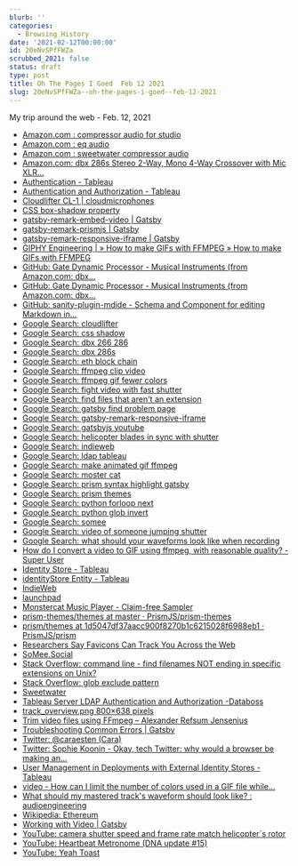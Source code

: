 ```yaml
---
blurb: ''
categories:
  - Browsing History
date: '2021-02-12T00:00:00'
id: 20eNvSPfFWZa
scrubbed_2021: false
status: draft
type: post
title: Oh The Pages I Goed  Feb 12 2021
slug: 20eNvSPfFWZa--oh-the-pages-i-goed--feb-12-2021
---
```


My trip around the web - Feb. 12, 2021

- [Amazon.com : compressor audio for studio](https://www.amazon.com/s?k=compressor+audio+for+studio&crid=2D0OMURATC7NZ&sprefix=compressor+audio%2Caps%2C179&ref=nb_sb_ss_ts-doa-p_3_16)
- [Amazon.com : eq audio](https://www.amazon.com/s?k=eq+audio&ref=nb_sb_noss_1)
- [Amazon.com : sweetwater compressor audio](https://www.amazon.com/s?k=sweetwater+compressor+audio&ref=nb_sb_noss)
- [Amazon.com: dbx 286s Stereo 2-Way, Mono 4-Way Crossover with Mic XLR...](https://www.amazon.com/dbx-286s-Microphone-Channel-Processor/dp/B004LWH79A)
- [Authentication - Tableau](https://help.tableau.com/current/server/en-us/security_auth.htm)
- [Authentication and Authorization - Tableau](https://help.tableau.com/current/blueprint/en-us/bp_authentication_authorization.htm)
- [Cloudlifter CL-1 | cloudmicrophones](https://www.cloudmicrophones.com/cloudlifter-cl-1)
- [CSS box-shadow property](https://www.w3schools.com/cssref/css3_pr_box-shadow.asp)
- [gatsby-remark-embed-video | Gatsby](https://www.gatsbyjs.com/plugins/gatsby-remark-embed-video/?=video)
- [gatsby-remark-prismjs | Gatsby](https://www.gatsbyjs.com/plugins/gatsby-remark-prismjs/)
- [gatsby-remark-responsive-iframe | Gatsby](https://www.gatsbyjs.com/plugins/gatsby-remark-responsive-iframe/)
- [GIPHY Engineering | » How to make GIFs with FFMPEG » How to make GIFs with FFMPEG](https://engineering.giphy.com/how-to-make-gifs-with-ffmpeg/)
- [GitHub: Gate Dynamic Processor - Musical Instruments (from Amazon.com: dbx...](https://www.amazon.com/dbx-266xs-Professional-Compressor-Processor/dp/B004NDFRVC/ref=sr_1_2?crid=2D0OMURATC7NZ&dchild=1&keywords=compressor%2Baudio%2Bfor%2Bstudio&qid=1613108958&sprefix=compressor%2Baudio%2Caps%2C179&sr=8-2&th=1)
- [GitHub: Gate Dynamic Processor - Musical Instruments (from Amazon.com: dbx...](https://www.amazon.com/dbx-266xs-Professional-Compressor-Processor/dp/B004NDFRVC/ref=pd_lpo_267_t_0/134-0963320-4195424?_encoding=UTF8&pd_rd_i=B004NDFRVC&pd_rd_r=9f20a199-49d1-41a1-9295-2d1b059ed0b0&pd_rd_w=FowbO&pd_rd_wg=LkOvq&pf_rd_p=16b28406-aa34-451d-8a2e-b3930ada000c&pf_rd_r=D1BRP9P5TZV5Y1EE99PJ&refRID=D1BRP9P5TZV5Y1EE99PJ&th=1)
- [GitHub: sanity-plugin-mdide - Schema and Component for editing Markdown in...](https://github.com/atilafassina/sanity-plugin-mdide)
- [Google Search: cloudlifter](https://www.google.com/search?client=safari&rls=en&q=cloudlifter&ie=UTF-8&oe=UTF-8)
- [Google Search: css shadow](https://www.google.com/search?client=safari&rls=en&q=css+shadow&ie=UTF-8&oe=UTF-8)
- [Google Search: dbx 266 286](https://www.google.com/search?client=safari&rls=en&q=dbx+266+286&ie=UTF-8&oe=UTF-8)
- [Google Search: dbx 286s](https://www.google.com/search?client=safari&rls=en&q=dbx+286s&ie=UTF-8&oe=UTF-8)
- [Google Search: eth block chain](https://www.google.com/search?client=safari&rls=en&q=eth+block+chain&ie=UTF-8&oe=UTF-8)
- [Google Search: ffmpeg clip video](https://www.google.com/search?client=safari&rls=en&q=ffmpeg+clip+video&ie=UTF-8&oe=UTF-8)
- [Google Search: ffmpeg gif fewer colors](https://www.google.com/search?client=safari&rls=en&q=ffmpeg+gif+fewer+colors&ie=UTF-8&oe=UTF-8)
- [Google Search: fight video with fast shutter](https://www.google.com/search?q=fight+video+with+fast+shutter&newwindow=1&client=safari&rls=en&tbm=vid&ei=BhInYO7ROPmcwbkP0ueF0Ao&start=50&sa=N&ved=0ahUKEwju7MjWwuXuAhV5TjABHdJzAao4KBDw0wMInwE&biw=2258&bih=1140&dpr=2)
- [Google Search: find files that aren't an extension](https://www.google.com/search?client=safari&rls=en&q=find+files+that+aren%27t+an+extension&ie=UTF-8&oe=UTF-8)
- [Google Search: gatsby find problem page](https://www.google.com/search?client=safari&rls=en&q=gatsby+find+problem+page&ie=UTF-8&oe=UTF-8)
- [Google Search: gatsby-remark-responsive-iframe](https://www.google.com/search?client=safari&rls=en&q=gatsby-remark-responsive-iframe&ie=UTF-8&oe=UTF-8)
- [Google Search: gatsbyjs youtube](https://www.google.com/search?newwindow=1&client=safari&rls=en&ei=JDYnYPTTG_iUwbkP3emx0Ao&q=gatsbyjs+youtube&oq=gatsbyjs+youtube&gs_lcp=Cgdnd3Mtd2l6EAMyAggAOgcIABCwAxBDOgkIABCwAxAHEB46BQgAELADUMctWKUuYM8yaAJwAHgAgAG3AYgB-gKSAQMxLjKYAQCgAQGqAQdnd3Mtd2l6yAEKwAEB&sclient=gws-wiz&ved=0ahUKEwj09ZaP5eXuAhV4SjABHd10DKoQ4dUDCAw&uact=5)
- [Google Search: helicopter blades in sync with shutter](https://www.google.com/search?client=safari&rls=en&q=helicopter+blades+in+sync+with+shutter&ie=UTF-8&oe=UTF-8)
- [Google Search: indieweb](https://www.google.com/search?client=safari&rls=en&q=indieweb&ie=UTF-8&oe=UTF-8)
- [Google Search: ldap tableau](https://www.google.com/search?client=safari&rls=en&q=ldap+tableau&ie=UTF-8&oe=UTF-8)
- [Google Search: make animated gif ffmpeg](https://www.google.com/search?client=safari&rls=en&q=make+animated+gif+ffmpeg&ie=UTF-8&oe=UTF-8)
- [Google Search: moster cat](https://www.google.com/search?client=safari&rls=en&q=moster+cat&ie=UTF-8&oe=UTF-8)
- [Google Search: prism syntax highlight gatsby](https://www.google.com/search?client=safari&rls=en&q=prism+syntax+highlight+gatsby&ie=UTF-8&oe=UTF-8)
- [Google Search: prism themes](https://www.google.com/search?client=safari&rls=en&q=prism+themes&ie=UTF-8&oe=UTF-8)
- [Google Search: python forloop next](https://www.google.com/search?client=safari&rls=en&q=python+forloop+next&ie=UTF-8&oe=UTF-8)
- [Google Search: python glob invert](https://www.google.com/search?client=safari&rls=en&q=python+glob+invert&ie=UTF-8&oe=UTF-8)
- [Google Search: somee](https://www.google.com/search?client=safari&rls=en&q=somee&ie=UTF-8&oe=UTF-8)
- [Google Search: video of someone jumping shutter](https://www.google.com/search?newwindow=1&client=safari&rls=en&ei=fREnYMTMDpqKwbkPxpmm0Ao&q=video+of+someone+jumping+shutter&oq=video+of+someone+jumping+shutter&gs_lcp=Cgdnd3Mtd2l6EAMyBwgAEEcQsAMyBwgAEEcQsAMyBwgAEEcQsAMyBwgAEEcQsAMyBwgAEEcQsAMyBwgAEEcQsAMyBwgAEEcQsAMyBwgAEEcQsANQAFgAYO0waAFwAngAgAGAAYgBgAGSAQMwLjGYAQCqAQdnd3Mtd2l6yAEIwAEB&sclient=gws-wiz&ved=0ahUKEwiE__SUwuXuAhUaRTABHcaMCaoQ4dUDCAw&uact=5)
- [Google Search: what should your waveforms look like when recording](https://www.google.com/search?newwindow=1&client=safari&rls=en&ei=bxwmYMymOZKE5wKJl4O4CA&q=what+should+your+waveforms+look+like+when+recording&oq=what+should+your+waveforms+look+like+when+recor&gs_lcp=Cgdnd3Mtd2l6EAMYADIHCCEQChCgATIHCCEQChCgAToHCAAQRxCwAzoICAAQFhAKEB46BQgAEIYDOgUIIRCgAToFCCEQqwJQtCxYijhgi0JoAXACeACAAbABiAGQCZIBBDExLjGYAQCgAQGqAQdnd3Mtd2l6yAEIwAEB&sclient=gws-wiz)
- [How do I convert a video to GIF using ffmpeg, with reasonable quality? - Super User](https://superuser.com/questions/556029/how-do-i-convert-a-video-to-gif-using-ffmpeg-with-reasonable-quality)
- [Identity Store - Tableau](https://help.tableau.com/current/server-linux/en-us/plan_identity_store.htm)
- [identityStore Entity - Tableau](https://help.tableau.com/current/server-linux/en-us/entity_identity_store.htm#LDAP)
- [IndieWeb](https://indieweb.org/)
- [launchpad](https://www.google.com/search?client=safari&rls=en&q=yeah+toast&ie=UTF-8&oe=UTF-8)
- [Monstercat Music Player - Claim-free Sampler](https://www.monstercat.com/player)
- [prism-themes/themes at master · PrismJS/prism-themes](https://github.com/PrismJS/prism-themes/tree/master/themes)
- [prism/themes at 1d5047df37aacc900f8270b1c6215028f6988eb1 · PrismJS/prism](https://github.com/PrismJS/prism/tree/1d5047df37aacc900f8270b1c6215028f6988eb1/themes)
- [Researchers Say Favicons Can Track You Across the Web](https://gizmodo.com/favicons-could-be-the-supercookie-that-tracks-you-every-1846229089)
- [SoMee.Social](https://somee.social/#)
- [Stack Overflow: command line - find filenames NOT ending in specific extensions on Unix?](https://stackoverflow.com/questions/1341467/find-filenames-not-ending-in-specific-extensions-on-unix)
- [Stack Overflow: glob exclude pattern](https://stackoverflow.com/questions/20638040/glob-exclude-pattern)
- [Sweetwater](https://www.sweetwater.com/)
- [Tableau Server LDAP Authentication and Authorization -Databoss](https://databoss.starschema.net/tableau-server-ldap-authentication-and-authorization/)
- [track_overview.png 800×638 pixels](http://recordinghacks.com/wp-content/uploads/2008/12/track_overview.png)
- [Trim video files using FFmpeg – Alexander Refsum Jensenius](https://www.arj.no/2018/05/18/trimvideo/)
- [Troubleshooting Common Errors | Gatsby](https://www.gatsbyjs.com/docs/how-to/local-development/troubleshooting-common-errors/)
- [Twitter: @caraesten (Cara)](https://twitter.com/caraesten)
- [Twitter: Sophie Koonin - Okay, tech Twitter: why would a browser be making an...](https://twitter.com/type__error/status/1360171377509208070)
- [User Management in Deployments with External Identity Stores - Tableau](https://help.tableau.com/current/server/en-us/users_manage_ad.htm)
- [video - How can I limit the number of colors used in a GIF file while...](https://superuser.com/questions/1571858/how-can-i-limit-the-number-of-colors-used-in-a-gif-file-while-converting-a-mp4-t)
- [What should my mastered track's waveform should look like? : audioengineering](https://www.reddit.com/r/audioengineering/comments/695zns/what_should_my_mastered_tracks_waveform_should/)
- [Wikipedia: Ethereum](https://en.wikipedia.org/wiki/Ethereum)
- [Working with Video | Gatsby](https://www.gatsbyjs.com/docs/how-to/images-and-media/working-with-video/)
- [YouTube: camera shutter speed and frame rate match helicopter`s rotor](https://www.youtube.com/watch?v=yr3ngmRuGUc)
- [YouTube: Heartbeat Metronome (DNA update #15)](https://www.youtube.com/watch?v=AJ6FNQkNZTA)
- [YouTube: Yeah Toast](https://www.youtube.com/watch?v=c0NdwzdOLkE)
